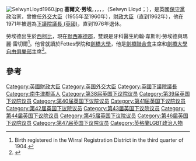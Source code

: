 {{NoteTA
|G1=PoliticiansUK
|G2=UK Places
|G3=People
|G4=Country
}}
[[File:SelwynLloyd1960.jpg|thumb]]
'''塞爾文·勞埃'''，{{post-nominals|country=GBR|size=90%|CH}}{{CBE}}，{{post-nominals|country=GBR|size=90%|TD}}，{{post-nominals|country=GBR|size=90%|PC}}，{{post-nominals|country=GBR|size=90%|QC}}，{{post-nominals|country=GBR|size=90%|DL}}（Selwyn Lloyd；{{bd|1904年|7月28日|1978年|5月18日}}），是英國[[保守黨_(英國)|保守黨]]政治家，曾擔任[[外交、聯邦及發展事務大臣|外交大臣]]（1955年至1960年），[[財政大臣_(英國)|財政大臣]]（直到1962年），他在1971年被選為[[下議院議長_(英國)|下議院議長 (英國)]]，直到1976年退休。

勞埃德出生於[[西柯比|西柯比]]，現在[[默西塞德郡|默西塞德郡]]，雙親是牙科醫生約翰·韋斯利·勞埃德與瑪麗·雷切爾<ref>Birth registered in the Wirral Registration District in the third quarter of 1904.</ref>。他曾就讀於Fettes學院和[[劍橋大學|劍橋大學]]，他是[[劍橋聯合會|劍橋聯合會]]主席和[[劍橋大學自由俱樂部|劍橋大學自由俱樂部]]主席<ref name ="Keynes">{{Cite web |url=http://keynessociety.wordpress.com/about-the-keynes-society/ |title=Website of the Keynes Society for Cambridge Student Liberal Democrats, accessed 12 June 2012 |accessdate=2014-09-15 |archive-date=2013-08-31 |archive-url=https://web.archive.org/web/20130831181530/http://keynessociety.wordpress.com/about-the-keynes-society/ |dead-url=no }}</ref>。

==參考==
{{reflist}}
{{英国外交大臣}}
{{英國財政大臣}}


{{Authority control}}

{{DEFAULTSORT:Lloyd, Selwyn}}
[[Category:英國財政大臣|Category:英國財政大臣]]
[[Category:英国外交大臣|Category:英国外交大臣]]
[[Category:英國下議院議長|Category:英國下議院議長]]
[[Category:南牛津郡區人|Category:南牛津郡區人]]
[[Category:第38届英国下议院议员|Category:第38届英国下议院议员]]
[[Category:第39届英国下议院议员|Category:第39届英国下议院议员]]
[[Category:第40届英国下议院议员|Category:第40届英国下议院议员]]
[[Category:第41届英国下议院议员|Category:第41届英国下议院议员]]
[[Category:第42届英国下议院议员|Category:第42届英国下议院议员]]
[[Category:第43届英国下议院议员|Category:第43届英国下议院议员]]
[[Category:第44届英国下议院议员|Category:第44届英国下议院议员]]
[[Category:第45届英国下议院议员|Category:第45届英国下议院议员]]
[[Category:第46届英国下议院议员|Category:第46届英国下议院议员]]
[[Category:第47届英国下议院议员|Category:第47届英国下议院议员]]
[[Category:英格蘭LGBT政治人物|Category:英格蘭LGBT政治人物]]